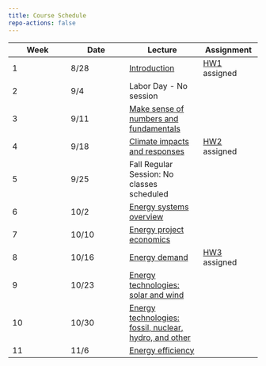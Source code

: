 ```yaml
---
title: Course Schedule
repo-actions: false
---
```



| Week | Date  | Lecture    | Assignment     |
|-----------------|-----------------|---------------------|-----------------|
| 1    | 8/28  | [Introduction](lectures/lecture1.qmd)  | [HW1](assignments/hw1.qmd) assigned  |
| 2    | 9/4 | Labor Day - No session  |   |
| 3    | 9/11  | [Make sense of numbers and fundamentals](lectures/lecture2.qmd)  |   |
| 4    | 9/18  | [Climate impacts and responses](lectures/lecture3.qmd)  | [HW2](assignments/hw2.qmd) assigned |
| 5    | 9/25 | Fall Regular Session: No classes scheduled  |   |
| 6    | 10/2  | [Energy systems overview](lectures/lecture4.qmd)  |  |
| 7    | 10/10  | [Energy project economics](lectures/lecture5.qmd)  |  |
| 8    | 10/16  | [Energy demand](lectures/lecture6.qmd)  | [HW3](assignments/hw3.qmd) assigned |
| 9    | 10/23  | [Energy technologies: solar and wind](lectures/lecture7.qmd)  |  |
| 10    | 10/30  | [Energy technologies: fossil, nuclear, hydro, and other](lectures/lecture8.qmd)  |  |
| 11    | 11/6  | [Energy efficiency](lectures/lecture9.qmd)  |  |